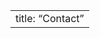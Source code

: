 <head>
<!-- Hotjar Tracking Code for https://naomiclark.github.io/planning-for-calm/ -->
<script>
    (function(h,o,t,j,a,r){
        h.hj=h.hj||function(){(h.hj.q=h.hj.q||[]).push(arguments)};
        h._hjSettings={hjid:1089544,hjsv:6};
        a=o.getElementsByTagName('head')[0];
        r=o.createElement('script');r.async=1;
        r.src=t+h._hjSettings.hjid+j+h._hjSettings.hjsv;
        a.appendChild(r);
    })(window,document,'https://static.hotjar.com/c/hotjar-','.js?sv=');
</script>
</head>


---
title: "Contact"
---

